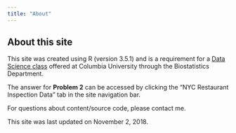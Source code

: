 ```yaml
---
title: "About"
---
```


## About this site

This site was created using R (version 3.5.1) and is a requirement for a [Data Science class](http://p8105.com/index.html) offered at Columbia University through the Biostatistics Department.

The answer for **Problem 2** can be accessed by clicking the "NYC Restaurant Inspection Data" tab in the site navigation bar. 

For questions about content/source code, please contact me. 

This site was last updated on November 2, 2018. 